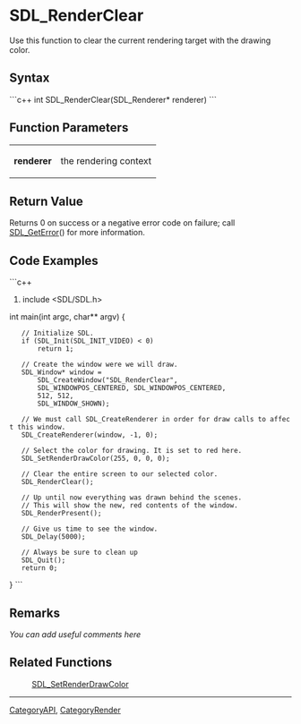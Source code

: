 <!-- pragma section-numbers off -->
<!-- pragma disable-camelcase -->

= SDL_RenderClear =
Use this function to clear the current rendering target with the drawing color.


== Syntax ==
```c++
int SDL_RenderClear(SDL_Renderer* renderer)
```

== Function Parameters ==
{|
|'''renderer'''
|the rendering context
|}

== Return Value ==
Returns 0 on success or a negative error code on failure; call [[SDL_GetError]]() for more information.

== Code Examples ==
```c++
#include <SDL/SDL.h>

int main(int argc, char** argv)
{
	// Initialize SDL.
	if (SDL_Init(SDL_INIT_VIDEO) < 0)
		return 1;
	
	// Create the window were we will draw.
	SDL_Window* window = 
		SDL_CreateWindow("SDL_RenderClear",
		SDL_WINDOWPOS_CENTERED, SDL_WINDOWPOS_CENTERED,
		512, 512,
		SDL_WINDOW_SHOWN);
	
	// We must call SDL_CreateRenderer in order for draw calls to affect this window.
	SDL_CreateRenderer(window, -1, 0);
	
	// Select the color for drawing. It is set to red here.
	SDL_SetRenderDrawColor(255, 0, 0, 0);
	
	// Clear the entire screen to our selected color.
	SDL_RenderClear();
	
	// Up until now everything was drawn behind the scenes.
	// This will show the new, red contents of the window.
	SDL_RenderPresent();
	
	// Give us time to see the window.
	SDL_Delay(5000);
	
	// Always be sure to clean up
	SDL_Quit();
	return 0;
}
```

== Remarks ==
''You can add useful comments here''

== Related Functions ==
:[[SDL_SetRenderDrawColor]]

----
[[CategoryAPI]], [[CategoryRender]]
